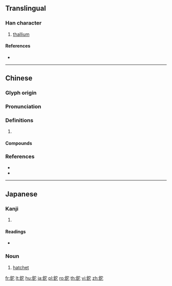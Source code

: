 {{character info/new}}
{{also|铊}}
==Translingual==

===Han character===
{{Han char|rn=167|rad=金|as=05|sn=13|four=83111|canj=CJP}}

# [[thallium]]

====References====
* {{Han ref|kx=1300.180|dkj=40289|dj=1802.300|hdz=64191.030|uh=9248|ud=37448|bh=E0AE|bd=57518}}

----

==Chinese==
{{zh-forms|s=铊}}

===Glyph origin===
{{Han etym}}

===Pronunciation===
{{zh-pron
|m=tā,sá
|c=taa1,to4,si1
|mc=y
|oc=y
|cat=
}}
{{zh-attn-split}}

===Definitions===
{{zh-hanzi}}

# {{rfdef|zh}}

====Compounds====
{{zh-der|躧匾稱鉈}}

===References===
* {{R:twedu|B05298}}
* {{R:yue:Hanzi}}

----

==Japanese==

===Kanji===
{{ja-kanji|grade=|rs=金05}}

# {{defn|lang=ja|sort=金05}}

====Readings====
* {{ja-readings|goon=[[せ]] (se), [[じゃ]] (ja)|kanon=[[し]] (shi), [[しゃ]] (sha)|on=[[た]] (ta)|kun=[[ほこ]] (hoko), [[なた]] (nata)|nanori=}}

{{ja-kanjitab|なた|yomi=k}}

===Noun===
{{ja-noun|なた}}

# [[hatchet]]

[[fr:鉈]]
[[lt:鉈]]
[[hu:鉈]]
[[ja:鉈]]
[[pl:鉈]]
[[ro:鉈]]
[[th:鉈]]
[[vi:鉈]]
[[zh:鉈]]